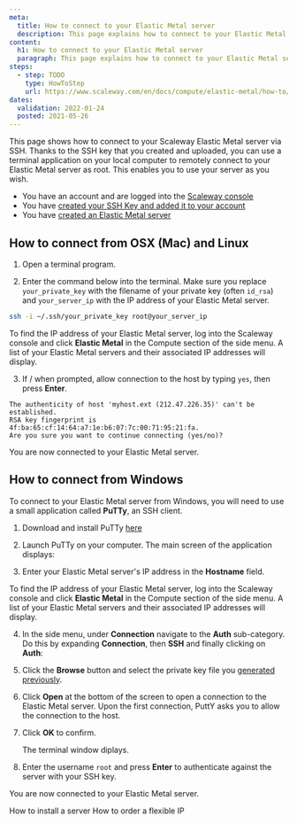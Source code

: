 ```yaml
---
meta:
  title: How to connect to your Elastic Metal server
  description: This page explains how to connect to your Elastic Metal server via SSH
content:
  h1: How to connect to your Elastic Metal server
  paragraph: This page explains how to connect to your Elastic Metal server via SSH
steps:
  - step: TODO
    type: HowToStep
    url: https://www.scaleway.com/en/docs/compute/elastic-metal/how-to/connect-to-server
dates:
  validation: 2022-01-24
  posted: 2021-05-26
---
```


This page shows how to connect to your Scaleway Elastic Metal server via SSH. Thanks to the SSH key that you created and uploaded, you can use a terminal application on your local computer to remotely connect to your Elastic Metal server as root. This enables you to use your server as you wish.

<Message type="requirement">

  - You have an account and are logged into the [Scaleway console](https://console.scaleway.com)
  - You have [created your SSH Key and added it to your account](/console/my-project/how-to/create-ssh-key/)
  - You have [created an Elastic Metal server](/compute/elastic-metal/how-to/create-server)

</Message>

## How to connect from OSX (Mac) and Linux

1. Open a terminal program.

2. Enter the command below into the terminal. Make sure you replace `your_private_key` with the filename of your private key (often `id_rsa`) and `your_server_ip` with the IP address of your Elastic Metal server.

  ```bash
  ssh -i ~/.ssh/your_private_key root@your_server_ip
  ```

  <Message type="tip">

  To find the IP address of your Elastic Metal server, log into the Scaleway console and
  click **Elastic Metal** in the Compute section of the side menu. A list of your
  Elastic Metal servers and their associated IP addresses will display.

  </Message>

3. If / when prompted, allow connection to the host by typing `yes`, then press **Enter**.
  ```
  The authenticity of host 'myhost.ext (212.47.226.35)' can't be established.
  RSA key fingerprint is 4f:ba:65:cf:14:64:a7:1e:b6:07:7c:00:71:95:21:fa.
  Are you sure you want to continue connecting (yes/no)?
  ```

You are now connected to your Elastic Metal server.

## How to connect from Windows

To connect to your Elastic Metal server from Windows, you will need to use a small application called **PuTTy**, an SSH client.

1. Download and install PuTTy [here](https://www.chiark.greenend.org.uk/~sgtatham/putty/latest.html)

2. Launch PuTTy on your computer. The main screen of the application displays:

   <Lightbox src="scaleway-putty-main.png" alt="" />

3. Enter your Elastic Metal server's IP address in the **Hostname** field.

   <Message type="tip">

  To find the IP address of your Elastic Metal server, log into the Scaleway console and
  click **Elastic Metal** in the Compute section of the side menu. A list of your
  Elastic Metal servers and their associated IP addresses will display.

   </Message>

4. In the side menu, under **Connection** navigate to the **Auth** sub-category. Do this by expanding **Connection**, then **SSH** and finally clicking on **Auth**:

   <Lightbox src="scaleway-putty-ssh.png" alt="" />

5. Click the **Browse** button and select the private key file you [generated previously](/console/my-project/how-to/create-ssh-key/).

6. Click **Open** at the bottom of the screen to open a connection to the Elastic Metal server. Upon the first connection, PuttY asks you to allow the connection to the host.

7. Click **OK** to confirm.

   <Lightbox src="scaleway-putty-security.png" alt="" />

   The terminal window diplays.

8. Enter the username `root` and press **Enter** to authenticate against the server with your SSH key.
   <Lightbox src="scaleway-putty-logged.png" alt="" />

You are now connected to your Elastic Metal server.

<Navigation title="See Also">
  <PreviousButton to="/compute/elastic-metal/how-to/install-server/">How to install a server</PreviousButton>
  <NextButton to="/compute/elastic-metal/how-to/order-flexible-ip/">How to order a flexible IP</NextButton>
</Navigation>

